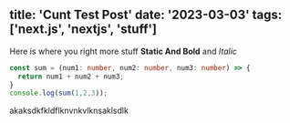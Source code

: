 
title: 'Cunt Test Post'
date: '2023-03-03'
tags: ['next.js', 'nextjs', 'stuff']
---

Here is where you right more stuff **Static And Bold** and *Italic*

```ts
const sum = (num1: number, num2: number, num3: number) => {
  return num1 + num2 + num3;
}
console.log(sum(1,2,3));
```


akaksdkfkldflknvnkvlknsaklsdlk